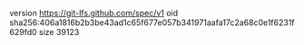 version https://git-lfs.github.com/spec/v1
oid sha256:406a1816b2b3be43ad1c65f677e057b341971aafa17c2a68c0e1f6231f629fd0
size 39123
